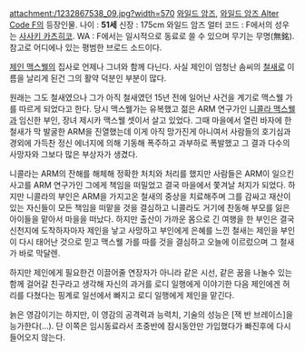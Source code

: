 attachment:/1232867538_09.jpg?width=570
[[와일드 암즈]], [[와일드 암즈 Alter Code F]]의 등장인물. 
나이 : '''51세''' 신장 : 175cm
와일드 암즈 얼터 코드 : F에서의 성우는 [[사사키 카츠히코]].
WA : F에서는 일시적으로 동료로 쓸 수 있으며 무기는 무명(無銘). 참고로 어디에나 있는 평범한 브로드 소드이다.

[[제인 맥스웰]]의 집사로 언제나 그녀와 함께 다닌다. 사실 제인이 엄청난 솜씨의 [[철새]]로 이름을 날리게 된건 그의 활약 덕분인 부분이 많다.

원래는 그도 철새였으나 그가 아직 철새였던 15년 전에 일어난 사건을 계기로 맥스웰 가를 따르게 되었다고 한다. 당시 맥스웰가는 유복했고 젊은 ARM 연구가인 [[니콜라 맥스웰]]과 임신한 부인, 장녀 제시카 맥스웰 셋이서 살고 있었다. 그때 마을에서 열린 바자에 한 철새가 막 발굴한 ARM을 진열했는데 이게 아직 망가진게 아니여서 사람들의 호기심과 경외에 가득찬 정신 에너지에 의해 기동해 폭주하고 과부하로 폭발했고 그 결과 다수의 사망자와 그보다 많은 부상자가 생겼다. 

니콜라는 ARM의 잔해를 해체해 정확한 처치와 처리를 했지만 사람들은 ARM이 일으킨 사고를 ARM 연구가인 그에게 책임을 떠밀었고 결국 마을에서 쫓겨날 처지가 되었다. 하지만 니콜라의 부인은 ARM을 가지고온 철새의 중상을 치료해주며 그를 감싸고 재산이 있는 자신들이 모든 책임을 떠맡을 것을 결심하고 니콜라도 거기에 찬동해 부모를 잃은 아이들을 맡아서 마을을 떠났다. 하지만 출산이 가까운 몸으로 긴 여행을 한 부인은 결국 신천지에 도착하자마자 제인을 낳고 사망하고 부인에게 은혜를 느낀 철새는 제인을 부인이 다시 태어난 것으로 믿고 맥스웰 가를 따를 것을 결심하고 오늘에 이르렀으며 그 철새가 바로 막달렌.

하지만 제인에게 필요한건 이끌어줄 연장자가 아니라 같은 시선, 같은 꿈을 나눌수 있는 함께 걸어갈 친구라고 생각해 자신의 과거를 로디 일행에게 이야기한 다음 제인에겐 허리를 다쳤다는 핑계로 일선에서 빠지고 로디 일행에게 제인을 맡긴다.

늙은 영감이기는 하지만, 이 영감의 공격력과 능력치, 기술의 성능은 [잭 반 브레이스]을 능가한다(…). 단 이쪽은 임시동료라서 초중반에 잠시동안만 가입했다가 빠진후에 다시 들어오지 않는다.
